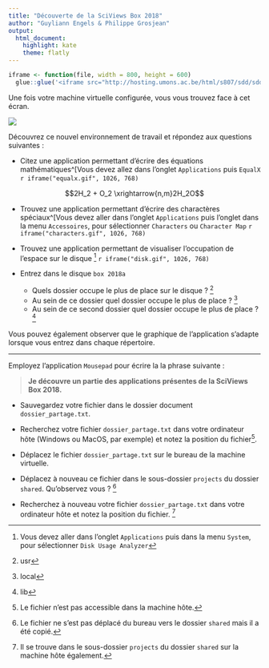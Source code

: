 ```yaml
---
title: "Découverte de la SciViews Box 2018"
author: "Guyliann Engels & Philippe Grosjean"
output: 
  html_document: 
    highlight: kate
    theme: flatly
---
```


```r
iframe <- function(file, width = 800, height = 600)
  glue::glue('<iframe src="http://hosting.umons.ac.be/html/s807/sdd/sdd1_01/{file}" width="{width}" height="{height}" style="border:none;"></iframe>')
```

Une fois votre machine virtuelle configurée, vous vous trouvez face à cet écran. 

![](../images/desktop.png)

Découvrez ce nouvel environnement de travail et répondez aux questions suivantes : 

- Citez une application permettant d'écrire des équations mathématiques^[Vous devez allez dans l'onglet `Applications` puis `EqualX`
    `r iframe("equalx.gif", 1026, 768)`


$$2H_2 + O_2 \xrightarrow{n,m}2H_2O$$

- Trouvez une application permettant d'écrire des charactères spéciaux^[Vous devez aller dans l'onglet `Applications` puis l'onglet dans la menu `Accessoires`, pour sélectionner `Characters` ou `Character Map`
    `r iframe("characters.gif", 1026, 768)`

- Trouvez une application permettant de visualiser l'occupation de l'espace sur le disque ^[Vous devez aller dans l'onglet `Applications` puis dans la menu `System`, pour sélectionner `Disk Usage Analyzer`]
    `r iframe("disk.gif", 1026, 768)`

- Entrez dans le disque `box 2018a`
    + Quels dossier occupe le plus de place sur le disque ? ^[usr]
    + Au sein de ce dossier quel dossier occupe le plus de place ? ^[local]
    + Au sein de ce second dossier quel dossier occupe le plus de place ? ^[lib] 

Vous pouvez également observer que le graphique de l'application s'adapte lorsque vous entrez dans chaque répertoire.

______

Employez l'application `Mousepad` pour écrire la la phrase suivante :

> **Je découvre un partie des applications présentes de la SciViews Box 2018.**

- Sauvegardez votre fichier dans le dossier document `dossier_partage.txt`.

- Recherchez votre fichier `dossier_partage.txt` dans votre ordinateur hôte (Windows ou MacOS, par exemple) et notez la position du fichier^[Le fichier n'est pas accessible dans la machine hôte.].

- Déplacez le fichier `dossier_partage.txt` sur le bureau de la machine virtuelle.

- Déplacez à nouveau ce fichier dans le sous-dossier `projects` du dossier `shared`. Qu'observez vous ? ^[Le fichier ne s'est pas déplacé du bureau vers le dossier `shared` mais il a été copié.] 

- Recherchez à nouveau votre fichier `dossier_partage.txt` dans votre ordinateur hôte et notez la position du fichier. ^[Il se trouve dans le sous-dossier `projects` du dossier `shared` sur la machine hôte également.]

